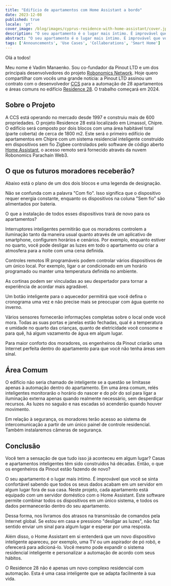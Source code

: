 ```yaml
---
title: "Edifício de apartamentos com Home Assistant a bordo"
date: 2023-12-08
published: true
locale: 'pt'
cover_image: /blog/images/cyprus-residence-with-home-assistant/cover.jpg
description: "O seu apartamento é o lugar mais íntimo. É improvável que você se sinta confortável sabendo que todos os seus dados acabam em um servidor em algum lugar fora de sua casa. Neste projeto, cada apartamento está equipado com um servidor doméstico com o Home Assistant."
abstract: "O seu apartamento é o lugar mais íntimo. É improvável que você se sinta confortável sabendo que todos os seus dados acabam em um servidor em algum lugar fora de sua casa. Neste projeto, cada apartamento está equipado com um servidor doméstico com o Home Assistant."
tags: ['Announcements', 'Use Cases', 'Collaborations', 'Smart Home']
---
```


Olá a todos!

Meu nome é Vadim Manaenko. Sou co-fundador da Pinout LTD e um dos principais desenvolvedores do projeto [Robonomics Network](https://robonomics.network/). Hoje quero compartilhar com vocês uma grande notícia: a Pinout LTD assinou um contrato com o desenvolvedor [CCS](https://www.stylianidesgroup.com/) para a automação de 28 apartamentos e áreas comuns no edifício [Residence 28](https://www.stylianidesgroup.com/property/residence-28). O trabalho começará em 2024.

## Sobre o Projeto

A CCS está operando no mercado desde 1997 e construiu mais de 600 propriedades. O projeto Residence 28 está localizado em Limassol, Chipre. O edifício será composto por dois blocos com uma área habitável total (parte coberta) de cerca de 1800 m2. Este será o primeiro edifício de apartamentos em Chipre com um sistema residencial inteligente construído em dispositivos sem fio Zigbee controlados pelo software de código aberto [Home Assistant](https://www.home-assistant.io/), o acesso remoto será fornecido através da nuvem Robonomics Parachain Web3.

## O que os futuros moradores receberão?

Abaixo está o plano de um dos dois blocos e uma legenda de designação.

<RbImage zoom src="/blog/images/cyprus-residence-with-home-assistant/smart-home-floor-plan-cyprus-residence.jpg" alt="Smart home floor plan" />

Não se confunda com a palavra "Com fio". Isso significa que o dispositivo requer energia constante, enquanto os dispositivos na coluna "Sem fio" são alimentados por bateria.

O que a instalação de todos esses dispositivos trará de novo para os apartamentos?

Interruptores inteligentes permitirão que os moradores controlem a iluminação tanto da maneira usual quanto através de um aplicativo de smartphone, configurem horários e cenários. Por exemplo, enquanto estiver no quarto, você pode desligar as luzes em todo o apartamento ou criar a atmosfera para a noite com uma cena definida.

Controles remotos IR programáveis podem controlar vários dispositivos de um único local. Por exemplo, ligar o ar condicionado em um horário programado ou manter uma temperatura definida no ambiente.

As cortinas podem ser vinculadas ao seu despertador para tornar a experiência de acordar mais agradável.

Um botão inteligente para o aquecedor permitirá que você defina o cronograma uma vez e não precise mais se preocupar com água quente no inverno.

Vários sensores fornecerão informações completas sobre o local onde você mora. Todas as suas portas e janelas estão fechadas, qual é a temperatura e umidade no quarto das crianças, quanto de eletricidade você consome e para quê, há algum vazamento de água em algum lugar.

Para maior conforto dos moradores, os engenheiros da Pinout criarão uma Internet perfeita dentro do apartamento para que você não tenha áreas sem sinal.

## Área Comum

O edifício não seria chamado de inteligente se a questão se limitasse apenas à automação dentro do apartamento. Em uma área comum, relés inteligentes monitorarão o horário do nascer e do pôr do sol para ligar a iluminação externa apenas quando realmente necessário, sem desperdiçar recursos. As luzes no saguão e nas escadas só acenderão quando houver movimento.

Em relação à segurança, os moradores terão acesso ao sistema de intercomunicação a partir de um único painel de controle residencial. Também instalaremos câmeras de segurança.

<RbImage zoom src="/blog/images/cyprus-residence-with-home-assistant/smart-home-lobby-plan-cyprus-residence.jpg" alt="Smart home lobby plan" />

## Conclusão

Você tem a sensação de que tudo isso já aconteceu em algum lugar? Casas e apartamentos inteligentes têm sido construídos há décadas. Então, o que os engenheiros da Pinout estão fazendo de novo?

O seu apartamento é o lugar mais íntimo. É improvável que você se sinta confortável sabendo que todos os seus dados acabam em um servidor em algum lugar fora de sua casa. Neste projeto, cada apartamento está equipado com um servidor doméstico com o Home Assistant. Este software permite combinar todos os dispositivos em um único sistema, e todos os dados permanecerão dentro do seu apartamento.

Dessa forma, nos livramos dos atrasos na transmissão de comandos pela Internet global. Se estou em casa e pressiono "desligar as luzes", não faz sentido enviar um sinal para algum lugar e esperar por uma resposta.

Além disso, o Home Assistant em si entenderá que um novo dispositivo inteligente apareceu, por exemplo, uma TV ou um aspirador de pó robô, e oferecerá para adicioná-lo. Você mesmo pode expandir o sistema residencial inteligente e personalizar a automação de acordo com seus hábitos.

O Residence 28 não é apenas um novo complexo residencial com automação. Esta é uma casa inteligente que se adapta facilmente à sua vida.